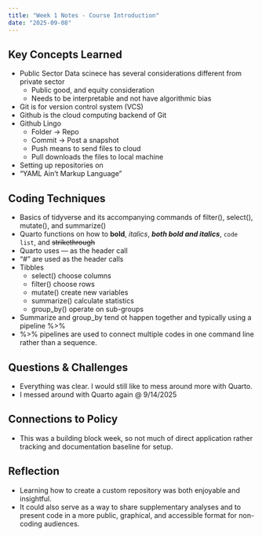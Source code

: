 ```yaml
---
title: "Week 1 Notes - Course Introduction"
date: "2025-09-08"
---
```


## Key Concepts Learned
- Public Sector Data scinece has several considerations different from private sector
  - Public good, and equity consideration
  - Needs to be interpretable and not have algorithmic bias
- Git is for version control system (VCS)
- Github is the cloud computing backend of Git
- Github Lingo
  - Folder -> Repo
  - Commit -> Post a snapshot
  - Push means to send files to cloud
  - Pull downloads the files to local machine
- Setting up repositories on
- "YAML Ain't Markup Language"

## Coding Techniques
- Basics of tidyverse and its accompanying commands of filter(), select(), mutate(), and summarize()
- Quarto functions on how to **bold**, *italics*, ***both bold and italics***, `code list`, and ~~strikethrough~~ 
- Quarto uses --- as the header call
- "#" are used as the header calls
- Tibbles 
  - select() choose columns
  - filter() choose rows
  - mutate() create new variables 
  - summarize() calculate statistics 
  - group_by() operate on sub-groups
- Summarize and group_by tend ot happen together and typically using a pipeline %>%
- %>% pipelines are used to connect multiple codes in one command line rather than a sequence.

## Questions & Challenges
- Everything was clear. I would still like to mess around more with Quarto.
- I messed around with Quarto again @ 9/14/2025

## Connections to Policy
- This was a building block week, so not much of direct application rather tracking and documentation baseline for setup. 

## Reflection
- Learning how to create a custom repository was both enjoyable and insightful.
- It could also serve as a way to share supplementary analyses and to present code in a more public, graphical, and accessible format for non-coding audiences.
